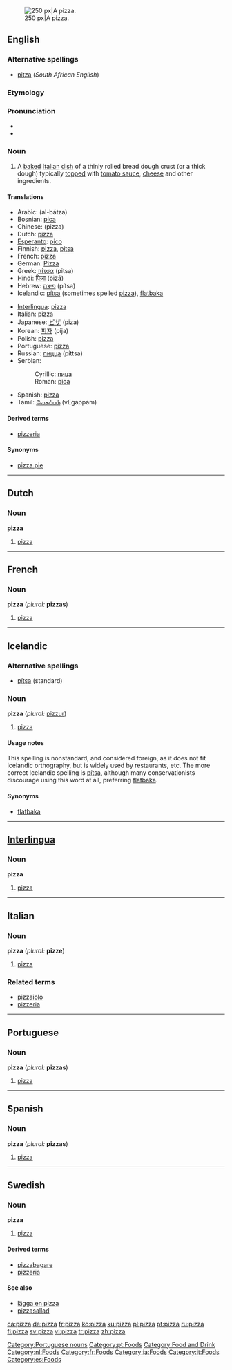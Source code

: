 {{see|Pizza}}
[[Image:Supreme pizza.jpg|thumb|right|250 px|A pizza.]]
==English==

===Alternative spellings===
{{wikipedia}}
*[[pitza]] (''South African English'')

===Etymology===
{{It.}}

===Pronunciation===
* {{IPA|/piːtsə/}}
* {{audio|en-us-pizza.ogg|Audio (US)}}

===Noun===
{{en-noun|pl2=pizze}}

# A [[baked]] [[Italian]] [[dish]] of a thinly rolled bread dough crust (or a thick dough) typically [[top]]ped with [[tomato sauce]], [[cheese]] and other ingredients.

====Translations====
{{top}}
*Arabic: {{ARchar|[[البتزة|البَتْزَة]]}} (al-bátza) {{f}}
*Bosnian: [[pica]] {{f}}
*Chinese: (pizza)
*Dutch: [[#Dutch|pizza]] {{m}}
*[[Esperanto]]: [[pico]]
*Finnish: [[#Finnish|pizza]], [[pitsa]]
*French: [[#French|pizza]] {{f}}
*German: [[Pizza]] {{f}}
*Greek: [[πίτσα]] (pitsa) {{f}}
*Hindi: [[पिज़ा]] (pizā) {{m}}
*Hebrew: [[פיצה]] (pítsa)
*Icelandic: [[pítsa]] {{f}} (sometimes spelled [[#Icelandic|pizza]]), [[flatbaka]] {{f}}
{{mid}}
*[[Interlingua]]: [[#Interlingua|pizza]]
*Italian: pizza {{f}}
*Japanese: [[ピザ]] (piza)
*Korean: [[피자]] (pija)
*Polish: [[pizza]]
*Portuguese: [[#Portuguese|pizza]] {{f}}
*Russian: [[пицца]] (píttsa) {{f}}
*Serbian:
*:Cyrillic: [[пица]] {{f}}
*:Roman: [[pica]] {{f}}
*Spanish: [[#Spanish|pizza]] {{f}}
*Tamil: [[வேகப்பம்]] (vEgappam)
{{bottom}}

====Derived terms====
* [[pizzeria]]

====Synonyms====
* [[pizza pie]]

----

==Dutch==

===Noun===
'''pizza''' {{m}}

#[[#English|pizza]]

----

==French==

===Noun===
'''pizza''' {{f}} (''plural:'' '''pizzas''')

#[[#English|pizza]]

----

==Icelandic==

===Alternative spellings===
*[[pítsa]] (standard)

===Noun===
'''pizza''' {{f}} (''plural:'' [[pizzur]])

#[[#English|pizza]]

====Usage notes====
This spelling is nonstandard, and considered foreign, as it does not fit Icelandic orthography, but is widely used by restaurants, etc. The more correct Icelandic spelling is [[pítsa]], although many conservationists discourage using this word at all, preferring [[flatbaka]].

====Synonyms====
*[[flatbaka]]

----

==[[Interlingua]]==

===Noun===
'''pizza'''

#[[#English|pizza]]

----

==Italian==

===Noun===
'''pizza''' {{f}} (''plural:'' '''pizze''')

#[[#English|pizza]]

===Related terms===
*[[pizzaiolo]]
*[[pizzeria]]

----

==Portuguese==

===Noun===
'''pizza''' {{f}} (''plural:'' '''pizzas''')

# [[#English|pizza]]

[[Category:Portuguese nouns]]
[[Category:pt:Foods]]

----

==Spanish==

===Noun===
'''pizza''' {{f}} (''plural:'' '''pizzas''')

# [[#English|pizza]]

----

==Swedish==

===Noun===
{{sv-noun-reg-or|pizz}}
'''pizza''' {{c}} {{IPAchar|ˈpɪtˌsa}}

#[[#English|pizza]]

====Derived terms====
*[[pizzabagare]]
*[[pizzeria]]

====See also====
*[[lägga en pizza]]
*[[pizzasallad]]

[[Category:Food and Drink]]
[[Category:nl:Foods]]
[[Category:fr:Foods]]
[[Category:ia:Foods]]
[[Category:it:Foods]]
[[Category:es:Foods]]

[[ca:pizza]]
[[de:pizza]]
[[fr:pizza]]
[[ko:pizza]]
[[ku:pizza]]
[[pl:pizza]]
[[pt:pizza]]
[[ru:pizza]]
[[fi:pizza]]
[[sv:pizza]]
[[vi:pizza]]
[[tr:pizza]]
[[zh:pizza]]